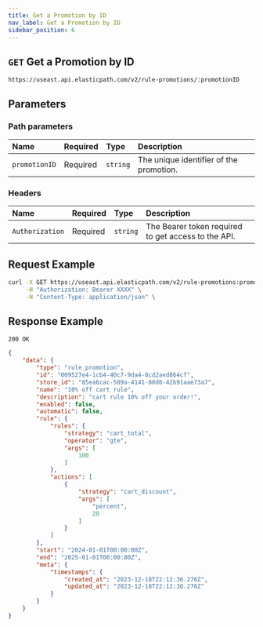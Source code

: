 ```yaml
---
title: Get a Promotion by ID
nav_label: Get a Promotion by ID
sidebar_position: 6
---
```


## `GET` Get a Promotion by ID

```http
https://useast.api.elasticpath.com/v2/rule-promotions/:promotionID
```

## Parameters

### Path parameters

| Name            | Required | Type     | Description                          |
|:----------------|:---------|:---------|:-------------------------------------|
| `promotionID` | Required | `string` | The unique identifier of the promotion. |

### Headers

| Name            | Required | Type     | Description                          |
|:----------------|:---------|:---------|:-------------------------------------|
| `Authorization` | Required | `string` | The Bearer token required to get access to the API. |

## Request Example

```bash
curl -X GET https://useast.api.elasticpath.com/v2/rule-promotions:promotionID \
     -H "Authorization: Bearer XXXX" \
     -H "Content-Type: application/json" \
```

## Response Example

`200 OK`

```json
{
    "data": {
        "type": "rule_promotion",
        "id": "009527e4-1cb4-40c7-9da4-8cd2aed864cf",
        "store_id": "85ea6cac-589a-4141-80d0-42b91aae73a7",
        "name": "10% off cart rule",
        "description": "cart rule 10% off your order!",
        "enabled": false,
        "automatic": false,
        "rule": {
            "rules": {
                "strategy": "cart_total",
                "operator": "gte",
                "args": [
                    100
                ]
            },
            "actions": [
                {
                    "strategy": "cart_discount",
                    "args": [
                        "percent",
                        20
                    ]
                }
            ]
        },
        "start": "2024-01-01T00:00:00Z",
        "end": "2025-01-01T00:00:00Z",
        "meta": {
            "timestamps": {
                "created_at": "2023-12-18T22:12:36.276Z",
                "updated_at": "2023-12-18T22:12:36.276Z"
            }
        }
    }
}
```
